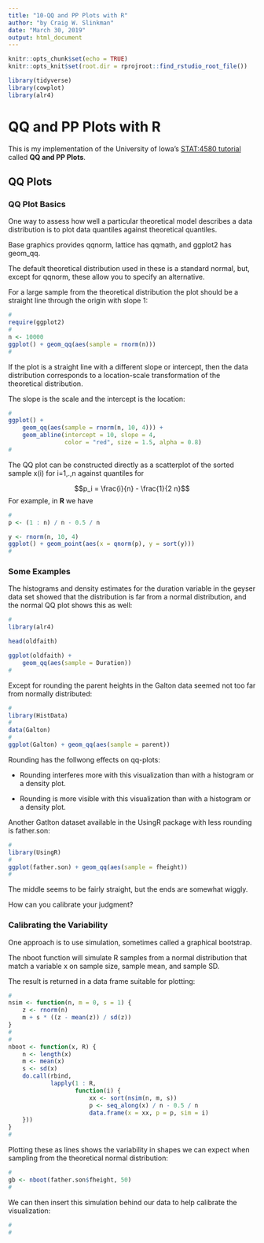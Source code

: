 ```yaml
---
title: "10-QQ and PP Plots with R"
author: "by Craig W. Slinkman"
date: "March 30, 2019"
output: html_document
---
```


```r
knitr::opts_chunk$set(echo = TRUE)
knitr::opts_knit$set(root.dir = rprojroot::find_rstudio_root_file())

```

```r
library(tidyverse)
library(cowplot)
library(alr4)
```



# QQ and PP Plots with R

This is my implementation of the University of Iowa's [STAT:4580 tutorial](https://homepage.divms.uiowa.edu/~luke/classes/STAT4580/qqpp.html#qq-plots) called **QQ and PP Plots**.

## QQ Plots

### QQ Plot Basics

One way to assess how well a particular theoretical model describes a data distribution is to plot data quantiles against theoretical quantiles.

Base graphics provides qqnorm, lattice has qqmath, and ggplot2 has geom_qq.

The default theoretical distribution used in these is a standard normal, but, except for qqnorm, these allow you to specify an alternative.

For a large sample from the theoretical distribution the plot should be a straight line through the origin with slope 1:

```r
#
require(ggplot2)
#
n <- 10000
ggplot() + geom_qq(aes(sample = rnorm(n)))
#
```

If the plot is a straight line with a different slope or intercept, then the data distribution corresponds to a location-scale transformation of the theoretical distribution.

The slope is the scale and the intercept is the location:

```r
#
ggplot() +
    geom_qq(aes(sample = rnorm(n, 10, 4))) +
    geom_abline(intercept = 10, slope = 4,
                color = "red", size = 1.5, alpha = 0.8)
#
```

The QQ plot can be constructed directly as a scatterplot of the sorted sample x(i) for i=1,.,n against quantiles for

$$p_i = \frac{i}{n} - \frac{1}{2 n}$$
For example, in **R** we have

```r
#
p <- (1 : n) / n - 0.5 / n

y <- rnorm(n, 10, 4)
ggplot() + geom_point(aes(x = qnorm(p), y = sort(y)))
#
```



### Some Examples

The histograms and density estimates for the duration variable in the geyser data set showed that the distribution is far from a normal distribution, and the normal QQ plot shows this as well:

```r
#
library(alr4)

head(oldfaith)

ggplot(oldfaith) +
    geom_qq(aes(sample = Duration))
#
```

Except for rounding the parent heights in the Galton data seemed not too far from normally distributed:

```r
#
library(HistData)
#
data(Galton)
#
ggplot(Galton) + geom_qq(aes(sample = parent))
```

Rounding has the follwong effects on qq-plots:

* Rounding interferes more with this visualization than with a histogram or a density plot.

* Rounding is more visible with this visualization than with a histogram or a density plot.

Another Gatlton dataset available in the UsingR package with less rounding is father.son:

```r
#
library(UsingR)
#
ggplot(father.son) + geom_qq(aes(sample = fheight))
#
```

The middle seems to be fairly straight, but the ends are somewhat wiggly.

How can you calibrate your judgment?

### Calibrating the Variability

One approach is to use simulation, sometimes called a graphical bootstrap.

The nboot function will simulate R samples from a normal distribution that match a variable x on sample size, sample mean, and sample SD.

The result is returned in a data frame suitable for plotting:

```r
#
nsim <- function(n, m = 0, s = 1) {
    z <- rnorm(n)
    m + s * ((z - mean(z)) / sd(z))
}
#
#
nboot <- function(x, R) {
    n <- length(x)
    m <- mean(x)
    s <- sd(x)
    do.call(rbind,
            lapply(1 : R,
                   function(i) {
                       xx <- sort(nsim(n, m, s))
                       p <- seq_along(x) / n - 0.5 / n
                       data.frame(x = xx, p = p, sim = i)
    }))
}
#
```

Plotting these as lines shows the variability in shapes we can expect when sampling from the theoretical normal distribution:

```r
#
gb <- nboot(father.son$fheight, 50)
#

```

We can then insert this simulation behind our data to help calibrate the visualization:

```r
#
#
```

